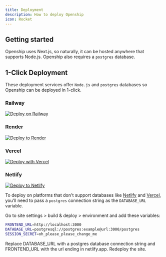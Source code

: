 ```yaml
---
title: Deployment
description: How to deploy Openship
icon: Rocket
---
```


## Getting started

Openship uses Next.js, so naturally, it can be hosted anywhere that supports Node.js. Openship also requires a `postgres` database.

## 1-Click Deployment

These deployment services offer `Node.js` and `postgres` databases so Openship can be deployed in 1-click.

### Railway

[![Deploy on Railway](https://railway.app/button.svg)](https://railway.com/deploy/openship)

### Render

[![Deploy to Render](https://render.com/images/deploy-to-render-button.svg)](https://render.com/deploy?repo=https://github.com/openshiporg/openship)

### Vercel

[![Deploy with Vercel](https://vercel.com/button)](https://vercel.com/new/clone?repository-url=https%3A%2F%2Fgithub.com%2Fopenshiporg%2Fopenship&stores=%5B%7B%22type%22%3A%22postgres%22%7D%5D&env=SESSION_SECRET,FRONTEND_URL,DATABASE_URL&envDescription=A%20postgres%20connection%20string%20is%20used%20for%20DATABASE_URL)

### Netlify

[![Deploy to Netlify](https://www.netlify.com/img/deploy/button.svg)](https://app.netlify.com/start/deploy?repository=https://github.com/openshiporg/openship)

To deploy on platforms that don't support databases like [Netlify](https://netlify.com) and [Vercel](https://vercel.com), you'll need to pass a `postgres` connection string as the `DATABASE_URL` variable.

Go to site settings > build & deploy > environment and add these variables:

```bash
FRONTEND_URL=http://localhost:3000
DATABASE_URL=postgresql://postgres:example@url:3000/postgres
SESSION_SECRET=oh_please_please_change_me
```

Replace DATABASE_URL with a postgres database connection string and FRONTEND_URL with the url ending in netlify.app. Redeploy the site.
